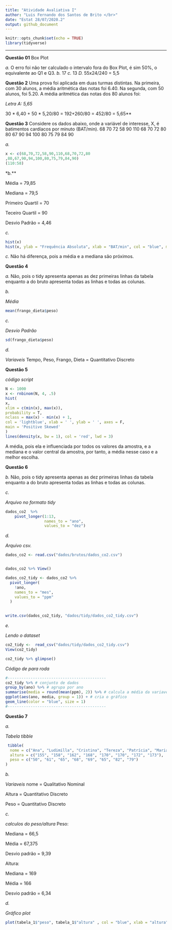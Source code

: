 ```yaml
---
title: "Atividade Avaliativa I"
author: "Luis Fernando dos Santos de Brito </br>"
date: "Estat 28/07/2020.2"
output: github_document
---
```


```r
knitr::opts_chunk$set(echo = TRUE)
library(tidyverse)
```

---
**Questão 01** Box Plot

*a.* O erro foi não ter calculado o intervalo fora do Box Plot, é sim 50%, o equivalente ao Q1 e Q3.
*b.* 17
*c.* 13
*D.* 55x24/240 = 5,5


**Questão 2** Uma prova foi aplicada em duas turmas distintas. Na primeira, com 30 alunos, a média aritmética das notas foi
6.40. Na segunda, com 50 alunos, foi 5.20. A média aritmética das notas dos 80 alunos foi:

*Letra A: 5,65*

30 * 6,40 + 50 * 5,20/80 = 192+260/80 = 452/80 = 5,65**

**Questão 3** 
Considere os dados abaixo, onde a variável de interesse, X, é batimentos cardíacos por minuto (BAT/min).
68 70 72 58 90 110 68 70 72 80
80 67 90 94 100 80 75 79 84 90

*a.*
```r
x <- c(68,70,72,58,90,110,68,70,72,80
,80,67,90,94,100,80,75,79,84,90)
(110:58)
```



*b.**

Média = 79,85

Mediana = 79,5

Primeiro Quartil = 70

Teceiro Quartil = 90

Desvio Padrão = 4,46

*c.*
```r
hist(x)
hist(x, ylab = "Frequência Absoluta", xlab = "BAT/min", col = "blue", main = "Batimentos Cardíacos")
```

*c.* Não há diferença, pois a média e a mediana são próximos.


**Questão 4**

*a.*  Não, pois o tidy apresenta apenas as dez primeiras linhas da tabela enquanto a do bruto apresenta todas as linhas e todas as colunas.


*b.*

*Média*
```r
mean(frango_dieta$peso)
```

*c.*

*Desvio Padrão*
```r
sd(frango_dieta$peso)
```
*d.*

*Variaveis*
Tempo, Peso, Frango, Dieta = Quantitativo Discreto

**Questão 5**

*código script*

```r
N <- 1000
x <- rnbinom(N, 4, .5)
hist(
x,
xlim = c(min(x), max(x)),
probability = T,
nclass = max(x) - min(x) + 1,
col = 'lightblue', xlab = ' ', ylab = ' ', axes = F,
main = 'Positive Skewed'
)
lines(density(x, bw = 1), col = 'red', lwd = 3)

```

A média, pois ela e influenciada por todos os valores da amostra, e a mediana e o valor central da amostra, por tanto, a média nesse caso e a melhor escolha.

**Questão 6**

*b.* Não, pois o tidy apresenta apenas as dez primeiras linhas da tabela enquanto a do bruto apresenta todas as linhas e todas as colunas.

*c.*

*Arquivo no formato tidy*
```r
dados_co2  %>%
    pivot_longer(1:13, 
                 names_to = "ano", 
                 values_to = "dez")

```


*d.*

*Arquivo csv.*
```r
dados_co2 <- read.csv("dados/brutos/dados_co2.csv")


dados_co2 %>% View()

```





```r
dados_co2_tidy <- dados_co2 %>%  
  pivot_longer(
    !ano,
    names_to = "mes",
    values_to = "ppm"
  )
  
```

  





```r
write.csv(dados_co2_tidy, "dados/tidy/dados_co2_tidy.csv")
```

*e.*

*Lendo o dataset*
```r
co2_tidy <-  read_csv("dados/tidy/dados_co2_tidy.csv")
View(co2_tidy)

co2_tidy %>% glimpse()
```


*Código de para roda*

```r
#-------------------------------------------
co2_tidy %>% # conjunto de dados
group_by(ano) %>% # agrupa por ano
summarise(media = round(mean(ppm), 2)) %>% # calcula a média da variavel ppm em cada grupo
ggplot(aes(ano, media, group = 1)) + # cria o gráfico
geom_line(color = "blue", size = 1)
#-------------------------------------------
```




**Questão 7**

*a.*

*Tabela tibble*
```r
 tibble(
  nome = c("Ana", "Ludimilla", "Cristina", "Tereza", "Patrícia", "Mariana", "Ana Paula", "Dirce"),
  altura = c("155", "158", "162", "168", "170", "170", "172", "173"),
  peso = c("50", "61", "65", "68", "69", "65", "82", "79")
)
```

*b.*

*Variaveis*
nome = Qualitativo Nominal 

Altura = Quantitativo Discreto

Peso = Quantitativo Discreto

*c.*

*calculos do peso/altura*
Peso:

Mediana = 66,5

Média = 67,375

Desvio padrão = 9,39

Altura:

Mediana = 169 

Média = 166


Desvio padrão = 6,34

*d.*

*Gráfico plot*
```r
plot(tabela_1$"peso", tabela_1$"altura" , col = "blue", xlab = "altura", ylab = "peso", main = "tabela 1")
```


